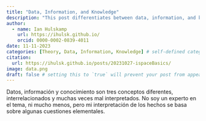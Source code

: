 ```yaml
---
title: "Data, Information, and Knowledge"
description: "This post differentiates between data, information, and knowledge"
author:
  - name: Ian Hulskamp
    url: https://ihulsk.github.io/
    orcid: 0000-0002-0839-4011
date: 11-11-2023
categories: [Theory, Data, Information, Knowledge] # self-defined categories
citation: 
  url: https://ihulsk.github.io/posts/20231027-ispaceBasics/ 
image: data.png
draft: false # setting this to `true` will prevent your post from appearing on your listing page until you're ready!
---
```


Datos, información y conocimiento son tres conceptos diferentes, interrelacionados y muchas veces mal interpretados. No soy un experto en el tema, ni mucho menos, pero mi interpretación de los hechos se basa sobre algunas cuestiones elementales. 







